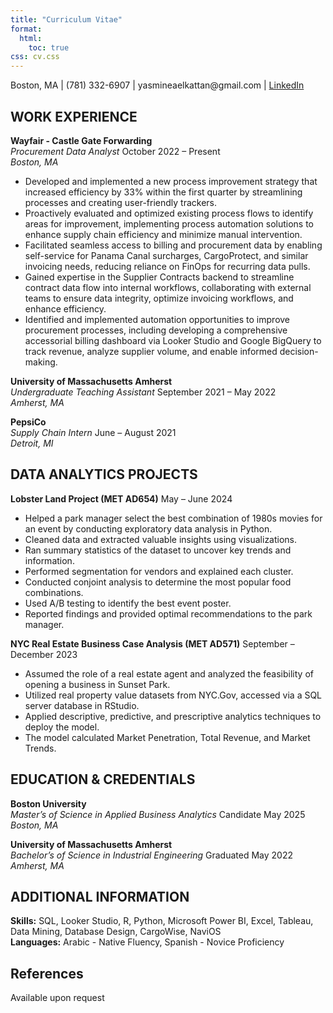 ```yaml
---
title: "Curriculum Vitae"
format:
  html:
    toc: true
css: cv.css
---
```


::: {.print-only .contact-block}
Boston, MA | (781) 332-6907 | yasmineaelkattan@gmail.com | [LinkedIn](https://www.linkedin.com/in/yasmine-el-kattan/)
:::

## WORK EXPERIENCE

**Wayfair - Castle Gate Forwarding** <br> *Procurement Data Analyst* [October 2022 – Present]{.cvdate}  
*Boston, MA*

- Developed and implemented a new process improvement strategy that increased efficiency by 33% within the first quarter by streamlining processes and creating user-friendly trackers.
- Proactively evaluated and optimized existing process flows to identify areas for improvement, implementing process automation solutions to enhance supply chain efficiency and minimize manual intervention.
- Facilitated seamless access to billing and procurement data by enabling self-service for Panama Canal surcharges, CargoProtect, and similar invoicing needs, reducing reliance on FinOps for recurring data pulls.
- Gained expertise in the Supplier Contracts backend to streamline contract data flow into internal workflows, collaborating with external teams to ensure data integrity, optimize invoicing workflows, and enhance efficiency.
- Identified and implemented automation opportunities to improve procurement processes, including developing a comprehensive accessorial billing dashboard via Looker Studio and Google BigQuery to track revenue, analyze supplier volume, and enable informed decision-making.

**University of Massachusetts Amherst** <br> *Undergraduate Teaching Assistant* [September 2021 – May 2022]{.cvdate}  
*Amherst, MA*

**PepsiCo** <br> *Supply Chain Intern* [June – August 2021]{.cvdate}  
*Detroit, MI*

## DATA ANALYTICS PROJECTS{style="page-break-before: always"}

**Lobster Land Project (MET AD654)** [May – June 2024]{.cvdate}

- Helped a park manager select the best combination of 1980s movies for an event by conducting exploratory data analysis in Python.
- Cleaned data and extracted valuable insights using visualizations.
- Ran summary statistics of the dataset to uncover key trends and information.
- Performed segmentation for vendors and explained each cluster.
- Conducted conjoint analysis to determine the most popular food combinations.
- Used A/B testing to identify the best event poster.
- Reported findings and provided optimal recommendations to the park manager.

**NYC Real Estate Business Case Analysis (MET AD571)** [September – December 2023]{.cvdate}

- Assumed the role of a real estate agent and analyzed the feasibility of opening a business in Sunset Park.
- Utilized real property value datasets from NYC.Gov, accessed via a SQL server database in RStudio.
- Applied descriptive, predictive, and prescriptive analytics techniques to deploy the model.
- The model calculated Market Penetration, Total Revenue, and Market Trends.

## EDUCATION & CREDENTIALS

**Boston University** <br> *Master’s of Science in Applied Business Analytics* [Candidate May 2025]{.cvdate}  
*Boston, MA*

**University of Massachusetts Amherst** <br> *Bachelor’s of Science in Industrial Engineering* [Graduated May 2022]{.cvdate}  
*Amherst, MA*

## ADDITIONAL INFORMATION

**Skills:** SQL, Looker Studio, R, Python, Microsoft Power BI, Excel, Tableau, Data Mining, Database Design, CargoWise, NaviOS  
**Languages:** Arabic - Native Fluency, Spanish - Novice Proficiency  

::: {.print-only}
## References
Available upon request
:::
